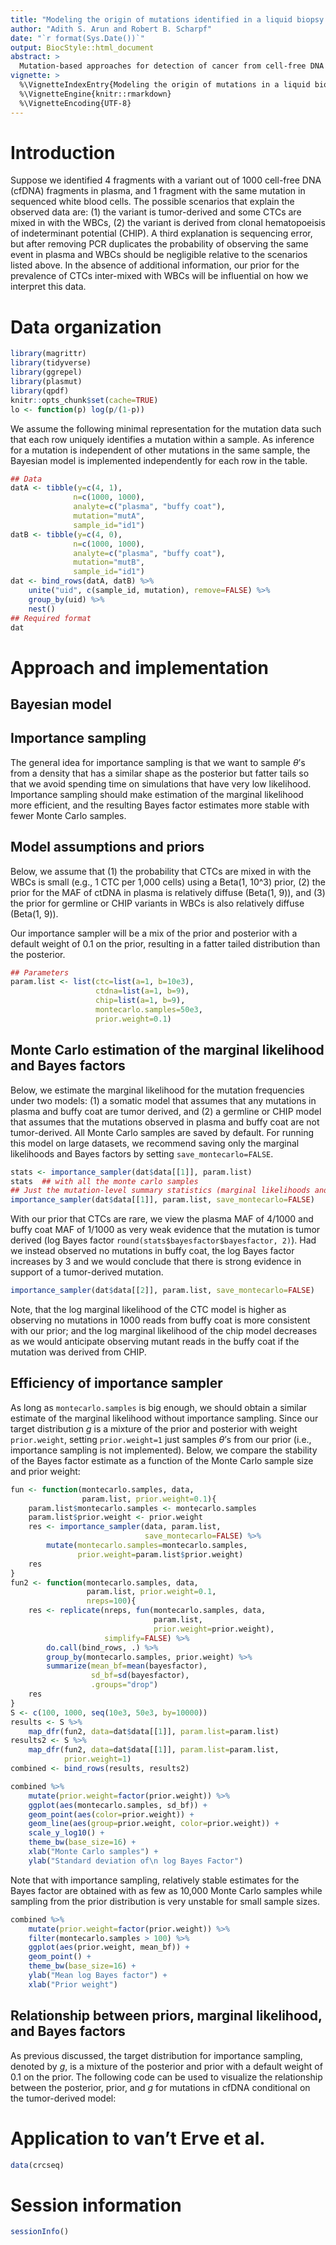 ```yaml
---
title: "Modeling the origin of mutations identified in a liquid biopsy: cancer or clonal hematopoiesis?"
author: "Adith S. Arun and Robert B. Scharpf"
date: "`r format(Sys.Date())`"
output: BiocStyle::html_document
abstract: >
  Mutation-based approaches for detection of cancer from cell-free DNA (cfDNA) using liquid biopsies have the potential to track a patient's response to treatment, enabling effective and timely decisions on therapy.  However, mutations arising from clonal hematopoeisis (CH) are common and tumor biopsies for definitive identification of the origin of these mutations is not always available. Sequencing of matched cells from buffy coat and the presence of mutations in these cells has been used as a test to rule-in CH, but uneven sequencing depths between matched cell-free DNA and buffy coat samples and the potential for contamination of buffy coat with circulating tumor cells (CTCs) are not captured by rule-based analyses.  This package provides estimates of the marginal likelihood for CH and cancer tissue-of-origin models of cell-free DNA mutations in plasma, requiring only the allele frequencies of high quality alignments available from standard mutation callers.
vignette: >
  %\VignetteIndexEntry{Modeling the origin of mutations in a liquid biopsy: cancer or clonal hematopoiesis?}
  %\VignetteEngine{knitr::rmarkdown}
  %\VignetteEncoding{UTF-8}
---
```


# Introduction

Suppose we identified 4 fragments with a variant out of 1000 cell-free DNA (cfDNA) fragments in plasma, and 1 fragment with the same mutation in sequenced white blood cells.
The possible scenarios that explain the observed data are:
(1) the variant is tumor-derived and some CTCs are mixed in with the WBCs,
(2) the variant is derived from clonal hematopoeisis of indeterminant potential (CHIP).
A third explanation is sequencing error, but after removing PCR duplicates the probability of observing the same event in plasma and WBCs should be negligible relative to the scenarios listed above.
In the absence of additional information, our prior for the prevalence of CTCs inter-mixed with WBCs will be influential on how we interpret this data.

# Data organization

```r
library(magrittr)
library(tidyverse)
library(ggrepel)
library(plasmut)
library(qpdf)
knitr::opts_chunk$set(cache=TRUE)
lo <- function(p) log(p/(1-p))
```

We assume the following minimal representation for the mutation data such that each row uniquely identifies a mutation within a sample.
As inference for a mutation is independent of other mutations in the same sample, the Bayesian model is implemented independently for each row in the table.

```r
## Data
datA <- tibble(y=c(4, 1),
              n=c(1000, 1000),
              analyte=c("plasma", "buffy coat"),
              mutation="mutA",
              sample_id="id1")
datB <- tibble(y=c(4, 0),
              n=c(1000, 1000),
              analyte=c("plasma", "buffy coat"),
              mutation="mutB",
              sample_id="id1")
dat <- bind_rows(datA, datB) %>%
    unite("uid", c(sample_id, mutation), remove=FALSE) %>%
    group_by(uid) %>%
    nest()
## Required format
dat
```


# Approach and implementation

## Bayesian model


## Importance sampling

The general idea for importance sampling is that we want to sample $\theta$'s from a density that has a similar shape as the posterior but fatter tails so that we avoid spending time on simulations that have very low likelihood. Importance sampling should make estimation of the marginal likelihood more efficient, and the resulting Bayes factor estimates more stable with fewer Monte Carlo samples.

## Model assumptions and priors
Below, we assume that
(1) the probability that CTCs are mixed in with the WBCs is small (e.g., 1 CTC per 1,000 cells) using a Beta(1, 10^3) prior,
(2) the prior for the MAF of ctDNA in plasma is relatively diffuse (Beta(1, 9)), and
(3) the prior for germline or CHIP variants in WBCs is also relatively diffuse (Beta(1, 9)).

Our importance sampler will be a mix of the prior and posterior with a default weight of 0.1 on the prior, resulting in a fatter tailed distribution than the posterior.

```r
## Parameters
param.list <- list(ctc=list(a=1, b=10e3),
                   ctdna=list(a=1, b=9),
                   chip=list(a=1, b=9),
                   montecarlo.samples=50e3,
                   prior.weight=0.1)
```

## Monte Carlo estimation of the marginal likelihood and Bayes factors

Below, we estimate the marginal likelihood for the mutation frequencies under two models:  (1) a somatic model that assumes that any mutations in plasma and buffy coat are tumor derived, and (2) a germline or CHIP model that assumes that the mutations observed in plasma and buffy coat are not tumor-derived.  All Monte Carlo samples are saved by default.  For running this model on large datasets, we recommend saving only the marginal likelihoods and Bayes factors by setting  `save_montecarlo=FALSE`.

```r
stats <- importance_sampler(dat$data[[1]], param.list)
stats  ## with all the monte carlo samples
## Just the mutation-level summary statistics (marginal likelihoods and bayes factors)
importance_sampler(dat$data[[1]], param.list, save_montecarlo=FALSE)
```

With our prior that CTCs are rare, we view the plasma MAF of 4/1000 and buffy coat MAF of 1/1000 as very weak evidence that the mutation is tumor derived (log Bayes factor `round(stats$bayesfactor$bayesfactor, 2)`).  Had we instead observed no mutations in buffy coat, the log Bayes factor increases by 3 and we would conclude that there is strong evidence in support of a tumor-derived mutation.

```r
importance_sampler(dat$data[[2]], param.list, save_montecarlo=FALSE)
```

Note, that the log marginal likelihood of the CTC model is higher as observing no mutations in 1000 reads from buffy coat is more consistent with our prior; and the log marginal likelihood of the chip model decreases as we would anticipate observing mutant reads in the buffy coat if the mutation was derived from CHIP.

## Efficiency of importance sampler

As long as `montecarlo.samples` is big enough, we should obtain a similar estimate of the marginal likelihood without importance sampling.
Since our target distribution $g$ is a mixture of the prior and posterior with weight `prior.weight`, setting `prior.weight=1` just samples $\theta$'s from our prior (i.e., importance sampling is not implemented).  Below, we compare the stability of the Bayes factor estimate as a function of the Monte Carlo sample size and prior weight:

```r
fun <- function(montecarlo.samples, data,
                param.list, prior.weight=0.1){
    param.list$montecarlo.samples <- montecarlo.samples
    param.list$prior.weight <- prior.weight
    res <- importance_sampler(data, param.list,
                              save_montecarlo=FALSE) %>%
        mutate(montecarlo.samples=montecarlo.samples,
               prior.weight=param.list$prior.weight)
    res
}
fun2 <- function(montecarlo.samples, data,
                 param.list, prior.weight=0.1,
                 nreps=100){
    res <- replicate(nreps, fun(montecarlo.samples, data,
                                param.list,
                                prior.weight=prior.weight),
                     simplify=FALSE) %>%
        do.call(bind_rows, .) %>%
        group_by(montecarlo.samples, prior.weight) %>%
        summarize(mean_bf=mean(bayesfactor),
                  sd_bf=sd(bayesfactor),
                  .groups="drop")
    res
}
S <- c(100, 1000, seq(10e3, 50e3, by=10000))
results <- S %>%
    map_dfr(fun2, data=dat$data[[1]], param.list=param.list)
results2 <- S %>%
    map_dfr(fun2, data=dat$data[[1]], param.list=param.list,
            prior.weight=1)
combined <- bind_rows(results, results2)
```


```r
combined %>%
    mutate(prior.weight=factor(prior.weight)) %>%
    ggplot(aes(montecarlo.samples, sd_bf)) +
    geom_point(aes(color=prior.weight)) +
    geom_line(aes(group=prior.weight, color=prior.weight)) +
    scale_y_log10() +
    theme_bw(base_size=16) +
    xlab("Monte Carlo samples") +
    ylab("Standard deviation of\n log Bayes Factor")
```

Note that with importance sampling, relatively stable estimates for the Bayes factor are obtained with as few as 10,000 Monte Carlo samples while sampling from the prior distribution is very unstable for small sample sizes.

```r
combined %>%
    mutate(prior.weight=factor(prior.weight)) %>%
    filter(montecarlo.samples > 100) %>%
    ggplot(aes(prior.weight, mean_bf)) +
    geom_point() +
    theme_bw(base_size=16) +
    ylab("Mean log Bayes factor") +
    xlab("Prior weight")
```

## Relationship between priors, marginal likelihood, and Bayes factors

As previous discussed, the target distribution for importance sampling, denoted by *g*, is a mixture of the posterior and prior with a default weight of 0.1 on the prior.  The following code can be used to visualize the relationship between the posterior, prior, and *g* for mutations in cfDNA conditional on the tumor-derived model:

# Application to van't Erve et al.

```r
data(crcseq)
```

# Session information

```r
sessionInfo()
```
